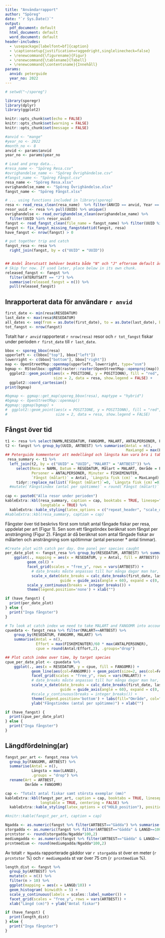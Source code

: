 ```yaml
---
title: "Användarrapport"
author: "Spöreg"
date: "`r Sys.Date()`"
output:
  pdf_document: default
  html_document: default
  word_document: default
header-includes: 
  - \usepackage[labelfont=bf]{caption}
  - \captionsetup{justification=raggedright,singlelinecheck=false}
  - \renewcommand{\figurename}{Figur}
  - \renewcommand{\tablename}{Tabell}
  - \renewcommand{\contentsname}{Innehåll}
params:
  anvid: peterguide
  year_no: 2022
---
```



```r
# setwd("~/sporeg")

library(sporegr)
library(dplyr)
library(ggplot2)

knitr::opts_chunk$set(echo = FALSE)
knitr::opts_chunk$set(warning = FALSE)
knitr::opts_chunk$set(message = FALSE)

#anvid <- "mange"
#year_no <- 2022
#month_no <- 8
anvid <- params$anvid
year_no <- params$year_no

# Load and prep data...
#resa_name <- "Spöreg Resa.csv"
#ovrighandelse_name <- "Spöreg Övrighändelse.csv"
#fangst_name <- "Spöreg Fångst.csv"
resa_name <- "Spöreg Resa.xlsx"
ovrighandelse_name <- "Spöreg Övrighändelse.xlsx"
fangst_name <- "Spöreg Fångst.xlsx"

# ... using functions included in library(sporeg)
resa <- read_resa_clean(resa_name)  %>% filter(ANVID == anvid, Year == year_no)
resor_uuid <- resa %>% pull(UUID) %>% unique()
ovrighandelse <- read_ovrighandelse_clean(ovrighandelse_name) %>%
  filter(UUID %in% resor_uuid)
fangst <- read_fangst_clean(file_name = fangst_name) %>% filter(UUID %in% resor_uuid)
fangst <- fix_fangst_missing_fangstdattid(fangst, resa)
have_fangst <- nrow(fangst) > 0

# put together trip and catch
fangst_resa <- resa %>%
  right_join(fangst, by = c("UUID" = "UUID"))


## Andel återutsatt behöver beakta både "N" och "J" eftersom default är "NA". 
# Skip for now. If used later, place below in its own chunk.
released_fangst <- fangst %>%
  filter(ATERUTSATT == "J") %>%
  summarise(released_fangst = n()) %>%
  pull(released_fangst)

```

## Inrapporterat data för användare `r anvid`  

```r
first_date <- min(resa$RESEDATUM)
last_date <- max(resa$RESEDATUM)
all_dates <- seq(from = as.Date(first_date), to = as.Date(last_date), by = 1)
tot_fangst <- nrow(fangst)
```

Totalt har *`r anvid`* rapporterat `r nrow(resa)` resor och `r tot_fangst` fiskar under perioden `r first_date` till `r last_date`. 

```r
bbox <- sporeg_bbox(resa)
upperleft <- c(bbox["top"], bbox["left"])
lowerright <- c(bbox["bottom"], bbox["right"])
map <- OpenStreetMap::openmap(upperleft, lowerright, type="osm")
bgmap <- RStoolbox::ggRGB(raster::raster(OpenStreetMap::openproj(map)), r = 1, g = 2, b = 3) +
  ggplot2::geom_point(aes(x = POSITIONE, y = POSITIONN), fill = "red", shape = 23,
                      size = 2, data = resa, show.legend = FALSE) +
  ggplot2::coord_cartesian()
print(bgmap)

#bgmap <- ggmap::get_map(sporeg_bbox(resa), maptype = "hybrid")
#bgmap <- OpenStreetMap::openmap()
#ggmap::ggmap(bgmap) +
#  ggplot2::geom_point(aes(x = POSITIONE, y = POSITIONN), fill = "red", shape = 23,
#                      size = 2, data = resa, show.legend = FALSE)

```


## Fångst över tid

```r
t1 <- resa %>% select(NAMN,RESEDATUM, FANGOMR, MALART, ANTALPERSONER, FISKEMINUTER, UUID)
t2 <- fangst %>% group_by(UUID, ARTBEST) %>% summarise(Antal = n(), 
                                                       MaxLangd = max(LANGD)/10, .groups = "drop")
## Peterguide kommenterar att medellängd och längsta kan vara bra i tabellen. Testar ersätta cpue med längsta per tur
 resa_summary <- t1 %>%
  left_join(t2, by = c("UUID" = "UUID", "MALART" = "ARTBEST")) %>%
     select(Resa = NAMN, Datum = RESEDATUM, Målart = MALART, Område = FANGOMR,
            Personer = ANTALPERSONER, Minuter = FISKEMINUTER,
            `Fångst (målart)` = Antal, `Längsta fisk (cm)` = MaxLangd) %>% 
     tidyr::replace_na(list(`Fångst (målart)`=0, `Längsta fisk (cm)`=0))
  #mutate(`Fångstindex (antal per spötimme)` = round(`Fångst (målart)` / (Minuter/60*Personer),2))
   
cap <- paste0("Alla resor under perioden")
kableExtra::kbl(resa_summary, caption = cap, booktabs = TRUE, linesep="",
                longtable = TRUE) %>%
  kableExtra::kable_styling(latex_options = c("repeat_header", "scale_down", "HOLD_position"))
#kableExtra::kbl(resa_summary, caption = cap)
```

Fångster över tid beskrivs först som totalt antal fångade fiskar per resa, uppdelat per art (Figur 1). Sen som ett fångstindex beräknat som fångst per ansträngning (Figur 2). Fångst är då beräknat som antal fångade fiskar av målarten och ansträngning som spötimmar (antal personer * antal timmar).

```r
#Create plot with catch per day. One panel per species caught
per_date_plot <- fangst_resa %>% group_by(RESEDATUM, ARTBEST) %>% summarise(Antal = n(), .groups = "drop") %>% 
    ggplot(., mapping = aes(x = RESEDATUM, y = Antal, fill = ARTBEST)) +
          geom_col() +
          facet_grid(scales = "free_y", rows = vars(ARTBEST)) +
            # date_breaks måste anpassas till hur många dagar man har, calc_date_breaks() försöker fixa
            scale_x_date(date_breaks = calc_date_breaks(first_date, last_date) , date_labels = "%b-%d",
                         guide = guide_axis(angle = 60), expand = c(0, 0)) +
          scale_y_continuous(breaks = integer_breaks()) +
          theme(legend.position='none') + xlab("")

if (have_fangst) {
  print(per_date_plot)
} else {
  print("Inga fångster")
}
```


```r
# To look at catch index we need to take MALART and FANGOMR into account
cpuedata <- fangst_resa %>% filter(MALART==ARTBEST) %>%               
    group_by(RESEDATUM, FANGOMR, MALART) %>% 
    summarise(Antal = n(), 
              Effort = max(FISKEMINUTER)/60 * max(ANTALPERSONER),
              cpue = round(Antal/Effort,2), .groups="drop")

## Plot catch index over time, by target species
cpue_per_date_plot <- cpuedata %>% 
    ggplot(., aes(x = RESEDATUM, y = cpue, fill = FANGOMR)) +
            geom_line(aes(col=FANGOMR)) + geom_point(size=2, aes(col=FANGOMR)) + 
            facet_grid(scales = "free_y", rows = vars(MALART)) +
            # date_breaks måste anpassas till hur många dagar man har, calc_date_breaks() försöker fixa
            scale_x_date(date_breaks = calc_date_breaks(first_date, last_date) , date_labels = "%b-%d",
                         guide = guide_axis(angle = 60), expand = c(0, 0)) +
            #scale_y_continuous(breaks = integer_breaks()) + 
            theme(legend.position='bottom') + labs(fill="Område", col="Område") +
            ylab("Fångstindex (antal per spötimme)") + xlab("")

if (have_fangst) {
  print(cpue_per_date_plot)
} else {
  print("Inga fångster")
}
```



## Längdfördelning(ar)

```r
fangst_per_art <- fangst_resa %>% 
  group_by(FANGOMR, ARTBEST) %>% 
  summarise(Antal = n(), 
            Längsta = max(LANGD),
            .groups = "drop") %>%
  rename(Art = ARTBEST,
         Område = FANGOMR)

cap <- "Totalt antal fiskar samt största exemplar (mm)"
kableExtra::kbl(fangst_per_art, caption = cap, booktabs = TRUE, linesep="",
                longtable = TRUE, centering = FALSE) %>%
  kableExtra::kable_styling(latex_options = c("HOLD_position"), position = "left")

#knitr::kable(fangst_per_art, caption = cap)
```

```r
Ngadda <- as.numeric(fangst %>% filter(ARTBEST=="Gädda") %>% summarise(N=n()))
storgadda <- as.numeric(fangst %>% filter(ARTBEST=="Gädda" & LANGD>=1000) %>% summarise(N=n()))
prcntstor <- round(storgadda/Ngadda*100,2)
mediumgadda <- as.numeric(fangst %>% filter(ARTBEST=="Gädda" & LANGD>=750) %>% summarise(N=n()))
prcntmedium <- round(mediumgadda/Ngadda*100,2)
```

Av totalt `r Ngadda` rapporterade gäddor var `r storgadda` st över en meter (`r prcntstor` %) och `r mediumgadda` st var över 75 cm (`r prcntmedium` %). 


```r
length_dist <- fangst %>%
  group_by(ARTBEST) %>%
  mutate(n = n()) %>%
  filter(n > 10) %>%
  ggplot(mapping = aes(x = LANGD/10)) +
  geom_histogram( binwidth = 5) +
  scale_y_continuous(labels = scales::label_number()) +
  facet_grid(scales = "free_y", rows = vars(ARTBEST)) +
  xlab("Längd (cm)") + ylab("Antal fiskar")

if (have_fangst) {
  print(length_dist)
} else {
  print("Inga fångster")
}
```
